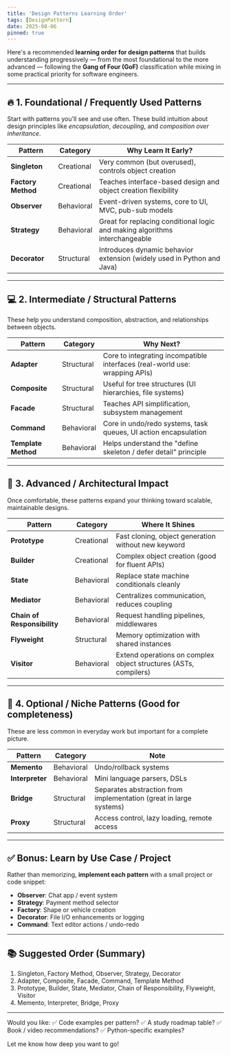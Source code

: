 ```yaml
---
title: 'Design Patterns Learning Order'
tags: [DesignPattern]
date: 2025-08-06
pinned: true
---
```


Here's a recommended **learning order for design patterns** that builds understanding progressively — from the most foundational to the more advanced — following the **Gang of Four (GoF)** classification while mixing in some practical priority for software engineers.

---

## 🔥 **1. Foundational / Frequently Used Patterns**

Start with patterns you'll see and use often. These build intuition about design principles like _encapsulation_, _decoupling_, and _composition over inheritance_.

| **Pattern**        | **Category** | **Why Learn It Early?**                                                     |
| ------------------ | ------------ | --------------------------------------------------------------------------- |
| **Singleton**      | Creational   | Very common (but overused), controls object creation                        |
| **Factory Method** | Creational   | Teaches interface-based design and object creation flexibility              |
| **Observer**       | Behavioral   | Event-driven systems, core to UI, MVC, pub-sub models                       |
| **Strategy**       | Behavioral   | Great for replacing conditional logic and making algorithms interchangeable |
| **Decorator**      | Structural   | Introduces dynamic behavior extension (widely used in Python and Java)      |

---

## 💻 **2. Intermediate / Structural Patterns**

These help you understand composition, abstraction, and relationships between objects.

| **Pattern**         | **Category** | **Why Next?**                                                               |
| ------------------- | ------------ | --------------------------------------------------------------------------- |
| **Adapter**         | Structural   | Core to integrating incompatible interfaces (real-world use: wrapping APIs) |
| **Composite**       | Structural   | Useful for tree structures (UI hierarchies, file systems)                   |
| **Facade**          | Structural   | Teaches API simplification, subsystem management                            |
| **Command**         | Behavioral   | Core in undo/redo systems, task queues, UI action encapsulation             |
| **Template Method** | Behavioral   | Helps understand the "define skeleton / defer detail" principle             |

---

## 🚀 **3. Advanced / Architectural Impact**

Once comfortable, these patterns expand your thinking toward scalable, maintainable designs.

| **Pattern**                 | **Category** | **Where It Shines**                                              |
| --------------------------- | ------------ | ---------------------------------------------------------------- |
| **Prototype**               | Creational   | Fast cloning, object generation without new keyword              |
| **Builder**                 | Creational   | Complex object creation (good for fluent APIs)                   |
| **State**                   | Behavioral   | Replace state machine conditionals cleanly                       |
| **Mediator**                | Behavioral   | Centralizes communication, reduces coupling                      |
| **Chain of Responsibility** | Behavioral   | Request handling pipelines, middlewares                          |
| **Flyweight**               | Structural   | Memory optimization with shared instances                        |
| **Visitor**                 | Behavioral   | Extend operations on complex object structures (ASTs, compilers) |

---

## 🧠 **4. Optional / Niche Patterns (Good for completeness)**

These are less common in everyday work but important for a complete picture.

| **Pattern**     | **Category** | **Note**                                                           |
| --------------- | ------------ | ------------------------------------------------------------------ |
| **Memento**     | Behavioral   | Undo/rollback systems                                              |
| **Interpreter** | Behavioral   | Mini language parsers, DSLs                                        |
| **Bridge**      | Structural   | Separates abstraction from implementation (great in large systems) |
| **Proxy**       | Structural   | Access control, lazy loading, remote access                        |

---

## ✅ **Bonus: Learn by Use Case / Project**

Rather than memorizing, **implement each pattern** with a small project or code snippet:

- **Observer**: Chat app / event system
- **Strategy**: Payment method selector
- **Factory**: Shape or vehicle creation
- **Decorator**: File I/O enhancements or logging
- **Command**: Text editor actions / undo-redo

---

## 📚 Suggested Order (Summary)

1. Singleton, Factory Method, Observer, Strategy, Decorator
2. Adapter, Composite, Facade, Command, Template Method
3. Prototype, Builder, State, Mediator, Chain of Responsibility, Flyweight, Visitor
4. Memento, Interpreter, Bridge, Proxy

---

Would you like:
✅ Code examples per pattern?
✅ A study roadmap table?
✅ Book / video recommendations?
✅ Python-specific examples?

Let me know how deep you want to go!
